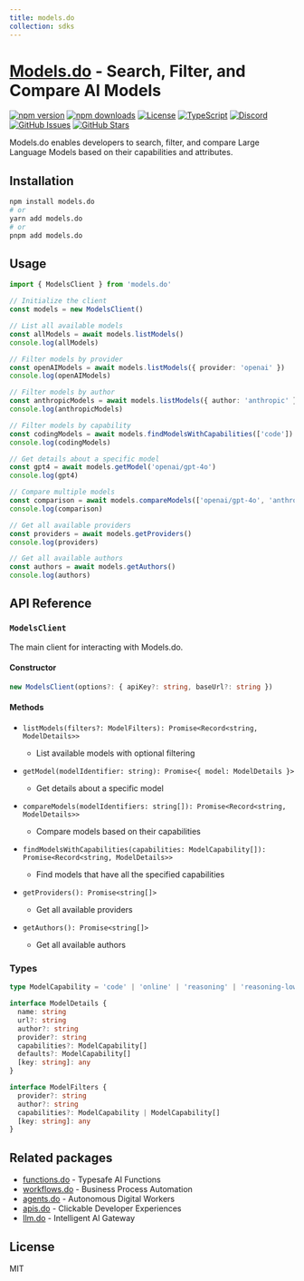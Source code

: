 ```yaml
---
title: models.do
collection: sdks
---
```


# [Models.do](https://models.do) - Search, Filter, and Compare AI Models

[![npm version](https://img.shields.io/npm/v/models.do.svg)](https://www.npmjs.com/package/models.do)
[![npm downloads](https://img.shields.io/npm/dm/models.do.svg)](https://www.npmjs.com/package/models.do)
[![License](https://img.shields.io/npm/l/models.do.svg)](https://github.com/drivly/ai/blob/main/LICENSE)
[![TypeScript](https://img.shields.io/badge/TypeScript-4.9%2B-blue)](https://www.typescriptlang.org/)
[![Discord](https://img.shields.io/badge/Discord-Join%20Chat-7289da?logo=discord&logoColor=white)](https://discord.gg/tafnNeUQdm)
[![GitHub Issues](https://img.shields.io/github/issues/drivly/ai.svg)](https://github.com/drivly/ai/issues)
[![GitHub Stars](https://img.shields.io/github/stars/drivly/ai.svg)](https://github.com/drivly/ai)

Models.do enables developers to search, filter, and compare Large Language Models based on their capabilities and attributes.

## Installation

```bash
npm install models.do
# or
yarn add models.do
# or
pnpm add models.do
```

## Usage

```typescript
import { ModelsClient } from 'models.do'

// Initialize the client
const models = new ModelsClient()

// List all available models
const allModels = await models.listModels()
console.log(allModels)

// Filter models by provider
const openAIModels = await models.listModels({ provider: 'openai' })
console.log(openAIModels)

// Filter models by author
const anthropicModels = await models.listModels({ author: 'anthropic' })
console.log(anthropicModels)

// Filter models by capability
const codingModels = await models.findModelsWithCapabilities(['code'])
console.log(codingModels)

// Get details about a specific model
const gpt4 = await models.getModel('openai/gpt-4o')
console.log(gpt4)

// Compare multiple models
const comparison = await models.compareModels(['openai/gpt-4o', 'anthropic/claude-3-opus'])
console.log(comparison)

// Get all available providers
const providers = await models.getProviders()
console.log(providers)

// Get all available authors
const authors = await models.getAuthors()
console.log(authors)
```

## API Reference

### `ModelsClient`

The main client for interacting with Models.do.

#### Constructor

```typescript
new ModelsClient(options?: { apiKey?: string, baseUrl?: string })
```

#### Methods

- `listModels(filters?: ModelFilters): Promise<Record<string, ModelDetails>>`

  - List available models with optional filtering

- `getModel(modelIdentifier: string): Promise<{ model: ModelDetails }>`

  - Get details about a specific model

- `compareModels(modelIdentifiers: string[]): Promise<Record<string, ModelDetails>>`

  - Compare models based on their capabilities

- `findModelsWithCapabilities(capabilities: ModelCapability[]): Promise<Record<string, ModelDetails>>`

  - Find models that have all the specified capabilities

- `getProviders(): Promise<string[]>`

  - Get all available providers

- `getAuthors(): Promise<string[]>`
  - Get all available authors

### Types

```typescript
type ModelCapability = 'code' | 'online' | 'reasoning' | 'reasoning-low' | 'reasoning-medium' | 'reasoning-high' | 'tools' | 'structuredOutput' | 'responseFormat'

interface ModelDetails {
  name: string
  url?: string
  author?: string
  provider?: string
  capabilities?: ModelCapability[]
  defaults?: ModelCapability[]
  [key: string]: any
}

interface ModelFilters {
  provider?: string
  author?: string
  capabilities?: ModelCapability | ModelCapability[]
  [key: string]: any
}
```

## Related packages

- [functions.do](https://functions.do) - Typesafe AI Functions
- [workflows.do](https://workflows.do) - Business Process Automation
- [agents.do](https://agents.do) - Autonomous Digital Workers
- [apis.do](https://apis.do) - Clickable Developer Experiences
- [llm.do](https://llm.do) - Intelligent AI Gateway

## License

MIT
